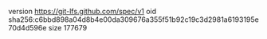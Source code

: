 version https://git-lfs.github.com/spec/v1
oid sha256:c6bbd898a04d8b4e00da309676a355f51b92c19c3d2981a6193195e70d4d596e
size 177679
